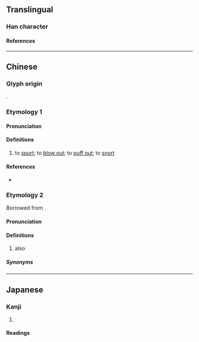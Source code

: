 {{character info}}
==Translingual==

===Han character===
{{Han char|rn=30|rad=口|as=05|sn=8|four=65030|canj=RDM|ids=⿰口本}}

====References====
{{Han ref|kx=0181.230|dkj=03428|hdz=10598.070|uh=5460}}

----

==Chinese==

===Glyph origin===
{{Han compound|口|本|ls=psc|c1=s|c2=p}}.

===Etymology 1===
{{zh-forms}}

====Pronunciation====
{{zh-pron
|m=pěn
|c=pan3
|cat=v
}}

====Definitions====
{{zh-hanzi}}

# {{zh-hg}} to [[spurt]]; to [[blow out]]; to [[puff out]]; to [[snort]]

====References====
* {{R:yue:Hanzi}}

===Etymology 2===
{{zh-forms|alt=本}}
Borrowed from {{bor|zh|ms|pun}}.

====Pronunciation====
{{zh-pron
|mn=pn,sg:pún
|cat=v
}}

====Definitions====
{{zh-hanzi}}

# {{lb|zh|Malaysia|&|Singapore|_|Hokkien}} also

=====Synonyms=====
{{zh-dial|也}}

----

==Japanese==

===Kanji===
{{ja-kanji|grade=|rs=口05}}

# {{rfdef|ja|sort=口05}}

====Readings====
{{ja-readings
|goon=ほん
|kanon=ほん
|kun=}}